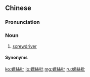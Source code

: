 ==Chinese==
{{zh-forms|s=螺丝批|type=21}}

===Pronunciation===
{{zh-pron
|c=lo4 si1 pai1
|c-t=lo3 lhu1 pai1-4*
|h=gd=lo2 si1 bai1
|cat=n
}}

===Noun===
{{zh-noun}}

# {{lb|zh|Cantonese|Hakka}} [[screwdriver]]

====Synonyms====
{{zh-dial|螺絲刀}}

{{zh-cat|Tools}}

[[ko:螺絲批]]
[[lo:螺絲批]]
[[mg:螺絲批]]
[[ru:螺絲批]]